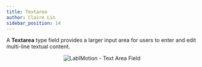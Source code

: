 ```yaml
---
title: Textarea
author: Claire Lin
sidebar_position: 14
---
```



<Reader text="Designer" />

A **Textarea** type field provides a larger input area for users to enter and edit multi-line textual content.

<p align="center">
  <img src={fieldTextArea} alt="LabIMotion - Text Area Field" />
  <FigCaption text="Textarea field type" />
</p>
